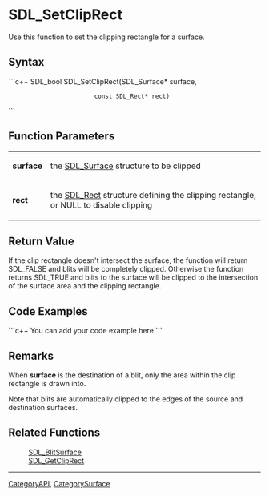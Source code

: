 <!-- pragma section-numbers off -->
<!-- pragma disable-camelcase -->

= SDL_SetClipRect =
Use this function to set the clipping rectangle for a surface.


== Syntax ==
```c++
SDL_bool SDL_SetClipRect(SDL_Surface*    surface,
                         const SDL_Rect* rect)
```

== Function Parameters ==
{|
|'''surface'''
|the [[SDL_Surface]] structure to be clipped
|-
|'''rect'''
|the [[SDL_Rect]] structure defining the clipping rectangle, or NULL to disable clipping
|}

== Return Value ==
If the clip rectangle doesn't intersect the surface, the function will return SDL_FALSE and blits will be completely clipped. Otherwise the function returns SDL_TRUE and blits to the surface will be clipped to the intersection of the surface area and the clipping rectangle.

== Code Examples ==
```c++
You can add your code example here
```

== Remarks ==
When '''surface''' is the destination of a blit, only the area within the clip rectangle is drawn into.

Note that blits are automatically clipped to the edges of the source and destination surfaces.

== Related Functions ==
:[[SDL_BlitSurface]]
:[[SDL_GetClipRect]]

----
[[CategoryAPI]], [[CategorySurface]]
